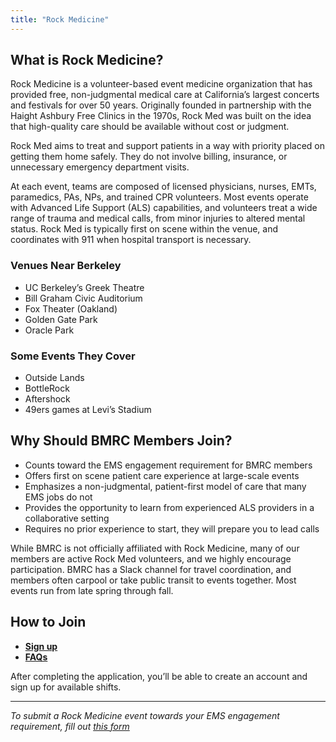 ```yaml
---
title: "Rock Medicine"
---
```


## What is Rock Medicine?

Rock Medicine is a volunteer-based event medicine organization that has provided free, non-judgmental medical care at California's largest concerts and festivals for over 50 years. Originally founded in partnership with the Haight Ashbury Free Clinics in the 1970s, Rock Med was built on the idea that high-quality care should be available without cost or judgment.

Rock Med aims to treat and support patients in a way with priority placed on getting them home safely. They do not involve billing, insurance, or unnecessary emergency department visits.

At each event, teams are composed of licensed physicians, nurses, EMTs, paramedics, PAs, NPs, and trained CPR volunteers. Most events operate with Advanced Life Support (ALS) capabilities, and volunteers treat a wide range of trauma and medical calls, from minor injuries to altered mental status. Rock Med is typically first on scene within the venue, and coordinates with 911 when hospital transport is necessary.

### Venues Near Berkeley
- UC Berkeley’s Greek Theatre
- Bill Graham Civic Auditorium
- Fox Theater (Oakland)
- Golden Gate Park
- Oracle Park

### Some Events They Cover
- Outside Lands
- BottleRock
- Aftershock
- 49ers games at Levi’s Stadium

## Why Should BMRC Members Join?
- Counts toward the EMS engagement requirement for BMRC members
- Offers first on scene patient care experience at large-scale events
- Emphasizes a non-judgmental, patient-first model of care that many EMS jobs do not
- Provides the opportunity to learn from experienced ALS providers in a collaborative setting
- Requires no prior experience to start, they will prepare you to lead calls

While BMRC is not officially affiliated with Rock Medicine, many of our members are active Rock Med volunteers, and we highly encourage participation.
BMRC has a Slack channel for travel coordination, and members often carpool or take public transit to events together. Most events run from late spring through fall.

## How to Join

- [**Sign up**](https://www.rockmed.org/volunteer-join/)
- [**FAQs**](https://www.rockmed.org/volunteer-join/#FAQs)

After completing the application, you'll be able to create an account and sign up for available shifts.

---

_To submit a Rock Medicine event towards your EMS engagement requirement, fill out [this form](insert)_
